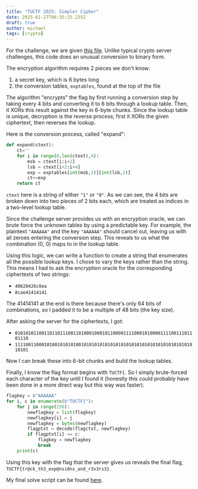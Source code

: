 ```yaml
---
title: "TUCTF 2025: Simpler Cipher"
date: 2025-01-27T06:35:25.235Z
draft: true
author: michael
tags: [crypto]
---
```



For the challenge, we are given <a href={cipher}>this file</a>.
Unlike typical crypto server challenges, this code does an unusual conversion to binary form.

The encryption algorithm requires 2 pieces we don't know:

1. a secret key, which is 6 bytes long
2. the conversion tables, `exptables`, found at the top of the file

The algorithm "encrypts" the flag by first running a conversion step by taking
every 4 bits and converting it to 6 bits through a lookup table. Then, it XORs
this result against the key in 6-byte chunks. Since the lookup table is unique,
decryption is the reverse process; first it XORs the given ciphertext, then
reverses the lookup.

Here is the conversion process, called "expand":

```py
def expand(ctext):
    ct=''
    for i in range(0,len(ctext),4):
        msb = ctext[i:i+2]
        lsb = ctext[i+2:i+4]
        exp = exptables[int(msb,2)][int(lsb,2)]
        ct+=exp
    return ct
```

`ctext` here is a string of either `"1"` or `"0"`. As we can see, the 4 bits are
broken down into two pieces of 2 bits each, which are treated as indices in a
two-level lookup table.

Since the challenge server provides us with an encryption oracle, we can brute
force the unknown tables by using a predictable key. For example, the plaintext
`"AAAAAA"` and the key `"AAAAAA"` should cancel out, leaving us with all zeroes
entering the conversion step. This reveals to us what the combination (0, 0)
maps to in the lookup table.

Using this logic, we can write a function to create a string that enumerates all
the possible lookup keys. I chose to vary the keys rather than the string. This means I had to ask the encryption oracle for the corresponding ciphertexts of two strings:

- `40620426c8ea`
- `8cae41414141`

The 41414141 at the end is there because there's only 64 bits of combinations,
so I padded it to be a multiple of 48 bits (the key size).

After asking the server for the ciphertexts, I got:

- `010101011001101101110011010001000101100001111000101000011110011101101110`
- `111100110001010010101010010101010101010101010101010101010101010101010101`

Now I can break these into 6-bit chunks and build the lookup tables.

Finally, I know the flag format begins with `TUCTF{`. So I simply brute-forced
each character of the key until I found it (honestly this could probably have
been done in a more direct way but this way was faster).

```py
flagkey = b"AAAAAA"
for i, c in enumerate(b"TUCTF{"):
    for j in range(256):
        newflagkey = list(flagkey)
        newflagkey[i] = j
        newflagkey = bytes(newflagkey)
        flagptxt = decode(flagctxt, newflagkey)
        if flagptxt[i] == c:
            flagkey = newflagkey
            break
    print(c)
```

Using this key with the flag that the server gives us reveals the final flag, `TUCTF{tr@ck_th3_exp@nsi0ns_and_r3v3rs3}`.

My final solve script can be found <a href={solveScript}>here</a>.